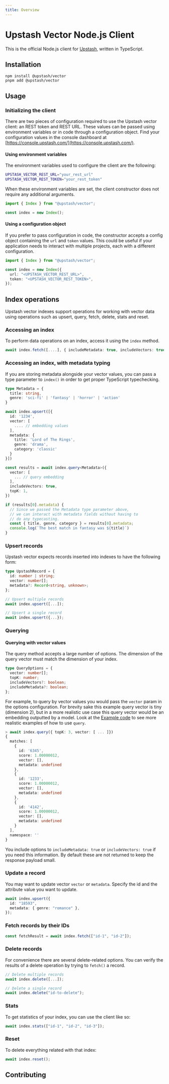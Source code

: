 ```yaml
---
title: Overview
---
```


# Upstash Vector Node.js Client

This is the official Node.js client for [Upstash](https://upstash.com/), written in TypeScript.

## Installation

```
npm install @upstash/vector
pnpm add @upstash/vector
```

## Usage

### Initializing the client

There are two pieces of configuration required to use the Upstash vector client: an REST token and REST URL. These values can be passed using environment variables or in code through a configuration object. Find your configuration values in the console dashboard at [https://console.upstash.com/](https://console.upstash.com/).

#### Using environment variables

The environment variables used to configure the client are the following:

```bash
UPSTASH_VECTOR_REST_URL="your_rest_url"
UPSTASH_VECTOR_REST_TOKEN="your_rest_token"
```

When these environment variables are set, the client constructor does not require any additional arguments.

```typescript
import { Index } from "@upstash/vector";

const index = new Index();
```

#### Using a configuration object

If you prefer to pass configuration in code, the constructor accepts a config object containing the `url` and `token` values. This
could be useful if your application needs to interact with multiple projects, each with a different configuration.

```typescript
import { Index } from "@upstash/vector";

const index = new Index({
  url: "<UPSTASH_VECTOR_REST_URL>",
  token: "<UPSTASH_VECTOR_REST_TOKEN>",
});
```

## Index operations

Upstash vector indexes support operations for working with vector data using operations such as upsert, query, fetch, delete, stats and reset.

### Accessing an index

To perform data operations on an index, access it using the `index` method.

```typescript
await index.fetch([....], { includeMetadata: true, includeVectors: true });
```

### Accessing an index, with metadata typing

If you are storing metadata alongside your vector values, you can pass a type parameter to `index()` in order to get proper TypeScript typechecking.

```typescript
type Metadata = {
  title: string,
  genre: 'sci-fi' | 'fantasy' | 'horror' | 'action'
}

await index.upsert([{
  id: '1234',
  vector: [
    .... // embedding values
  ],
  metadata: {
    title: 'Lord of The Rings',
    genre: 'drama',
    category: 'classic'
  }
}])

const results = await index.query<Metadata>({
  vector: [
    ... // query embedding
  ],
  includeVectors: true,
  topK: 1,
})

if (results[0].metadata) {
  // Since we passed the Metadata type parameter above,
  // we can interact with metadata fields without having to
  // do any typecasting.
  const { title, genre, category } = results[0].metadata;
  console.log(`The best match in fantasy was ${title}`)
}
```

### Upsert records

Upstash vector expects records inserted into indexes to have the following form:

```typescript
type UpstashRecord = {
  id: number | string;
  vector: number[];
  metadata?: Record<string, unknown>;
};

// Upsert multiple records
await index.upsert([...]);

// Upsert a single record
await index.upsert({...});

```

### Querying

#### Querying with vector values

The query method accepts a large number of options. The dimension of the query vector must match the dimension of your index.

```typescript
type QueryOptions = {
  vector: number[];
  topK: number;
  includeVectors?: boolean;
  includeMetadata?: boolean;
};
```

For example, to query by vector values you would pass the `vector` param in the options configuration. For brevity sake this example query vector is tiny (dimension 2), but in a more realistic use case this query vector would be an embedding outputted by a model. Look at the [Example code](#example-code) to see more realistic examples of how to use `query`.

```typescript
> await index.query({ topK: 3, vector: [ ... ]})
{
  matches: [
    {
      id: '6345',
      score: 1.00000012,
      vector: [],
      metadata: undefined
    },
    {
      id: '1233',
      score: 1.00000012,
      vector: [],
      metadata: undefined
    },
    {
      id: '4142',
      score: 1.00000012,
      vector: [],
      metadata: undefined
    }
  ],
  namespace: ''
}
```

You include options to `includeMetadata: true` or `includeVectors: true` if you need this information. By default these are not returned to keep the response payload small.

### Update a record

You may want to update vector `vector` or `metadata`. Specify the id and the attribute value you want to update.

```typescript
await index.upsert({
  id: "18593",
  metadata: { genre: "romance" },
});
```

### Fetch records by their IDs

```typescript
const fetchResult = await index.fetch(["id-1", "id-2"]);
```

### Delete records

For convenience there are several delete-related options. You can verify the results of a delete operation by trying to `fetch()` a record.

```typescript
// Delete multiple records
await index.delete([...]);

// Delete a single record
await index.delete("id-to-delete");
```

### Stats

To get statistics of your index, you can use the client like so:

```typescript
await index.stats(["id-1", "id-2", "id-3"]);
```

### Reset

To delete everything related with that index:

```typescript
await index.reset();
```

## Contributing
